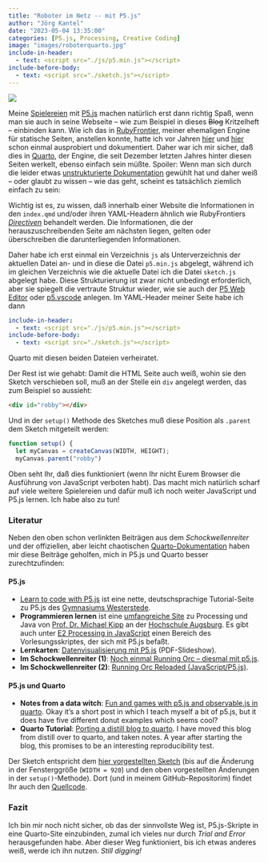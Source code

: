 ```yaml
---
title: "Roboter im Netz -- mit P5.js"
author: "Jörg Kantel"
date: "2023-05-04 13:35:00"
categories: [P5.js, Processing, Creative Coding]
image: "images/roboterquarto.jpg"
include-in-header:
  - text: <script src="./js/p5.min.js"></script>
include-before-body:
  - text: <script src="./sketch.js"></script>
---
```


[![](images/roboterquarto-b.jpg)](https://www.flickr.com/photos/schockwellenreiter/52867740726/)

Meine [Spielereien](https://kantel.github.io/posts/2023050203_javascript_oop_es6_p5js/) mit [P5.js](http://cognitiones.kantel-chaos-team.de/programmierung/creativecoding/processing/p5js.html) machen natürlich erst dann richtig Spaß, wenn man sie auch in seine Webseite -- wie zum Beispiel in  dieses ~~Blog~~ Kritzelheft -- einbinden kann. Wie ich das in [RubyFrontier](http://cognitiones.kantel-chaos-team.de/webworking/staticsites/rubyfrontier.html), meiner ehemaligen Engine für statische Seiten, anstellen konnte, hatte ich vor Jahren [hier](http://blog.schockwellenreiter.de/2015/11/2015112707.html) und [hier](http://blog.schockwellenreiter.de/2015/11/2015113001.html) schon einmal ausprobiert und dokumentiert. Daher war ich mir sicher, daß dies in [Quarto](http://cognitiones.kantel-chaos-team.de/webworking/staticsites/quarto.html), der Engine, die seit Dezember letzten Jahres hinter diesen Seiten werkelt, ebenso einfach sein müßte. Spoiler: Wenn man sich durch die leider etwas [unstrukturierte Dokumentation](https://quarto.org/docs/output-formats/html-basics.html) gewühlt hat und daher weiß -- oder glaubt zu wissen -- wie das geht, scheint es tatsächlich ziemlich einfach zu sein: 

<div id="robby"></div>

Wichtig ist es, zu wissen, daß innerhalb einer Website die Informationen in den `index.qmd` und/oder ihren YAML-Headern ähnlich wie RubyFrontiers *[Directiven](http://www.apeth.com/RubyFrontierDocs/defaultfolder/techfolder/directiveobjects.html)* behandelt werden. Die Informationen, die der herauszuschreibenden Seite am nächsten liegen, gelten oder überschreiben die darunterliegenden Informationen.

Daher habe ich erst einmal ein Verzeichnis `js` als Unterverzeichnis der aktuellen Datei an- und in diese die Datei `p5.min.js` abgelegt, während ich im gleichen Verzeichnis wie die aktuelle Datei ich die Datei `sketch.js` abgelegt habe. Diese Strukturierung ist zwar nicht unbedingt erforderlich, aber sie spiegelt die vertraute Struktur wieder, wie sie auch der [P5 Web Editor](https://editor.p5js.org/) oder [p5.vscode](https://github.com/antiboredom/p5.vscode#readme) anlegen. Im YAML-Header meiner Seite habe ich dann

~~~yaml
include-in-header:
  - text: <script src="./js/p5.min.js"></script>
include-before-body:
  - text: <script src="./sketch.js"></script>
~~~

Quarto mit diesen beiden Dateien verheiratet.

Der Rest ist wie gehabt: Damit die HTML Seite auch weiß, wohin sie den Sketch verschieben soll, muß an der Stelle ein `div` angelegt werden, das zum Beispiel so aussieht:

~~~html
<div id="robby"></div>
~~~

Und in der `setup()` Methode des Sketches muß diese Position als `.parent` dem Sketch mitgeteilt werden:

~~~javascript
function setup() {
  let myCanvas = createCanvas(WIDTH, HEIGHT);
  myCanvas.parent("robby")
~~~

Oben seht Ihr, daß dies funktioniert (wenn Ihr nicht Eurem Browser die Ausführung von JavaScript verboten habt). Das macht mich natürlich scharf auf viele weitere Spielereien und dafür muß ich noch weiter JavaScript und P5.js lernen. Ich habe also zu tun!

### Literatur

Neben den oben schon verlinkten Beiträgen aus dem *Schockwellenreiter* und der offiziellen, aber leicht chaotischen [Quarto-Dokumentation](https://quarto.org/) haben mir diese Beiträge geholfen, mich in P5.js und Quarto besser zurechtzufinden:

#### P5.js

- [Learn to code with P5.js](https://www.p5js.gym-wst.de/de) ist eine nette, deutschsprachige Tutorial-Seite zu P5.js des [Gymnasiums Westerstede](https://www.gymnasium-westerstede.de/).
- **Programmieren lernen** ist eine [umfangreiche Site](https://michaelkipp.de/processing/index.html) zu Processing und Java von [Prof. Dr. Michael Kipp](http://michaelkipp.de/) an der [Hochschule Augsburg](http://www.hs-augsburg.de/). Es gibt auch unter [E2&nbsp;Processing in JavaScript](https://michaelkipp.de/processing/p5js.html) einen Bereich des Vorlesungsskriptes, der sich mit P5.js befaßt.
- **Lernkarten**: [Datenvisualisierung mit P5.js](https://futurium.de/uploads/documents/Lernkarten-p5js.pdf) (PDF-Slideshow).
- **Im Schockwellenreiter (1)**: [Noch einmal Running Orc – diesmal mit p5.js](http://blog.schockwellenreiter.de/2016/03/2016030602.html).
- **Im Schockwellenreiter (2)**: [Running Orc Reloaded (JavaScript/P5.js)](http://blog.schockwellenreiter.de/2020/12/2020121301.html).

#### P5.js und Quarto

- **Notes from a data witch**: [Fun and games with p5.js and observable.js in quarto](https://blog.djnavarro.net/posts/2023-01-14_p5js/). Okay it’s a short post in which I teach myself a bit of p5.js, but it does have five different donut examples which seems cool?
- **Quarto Tutorial**: [Porting a distill blog to quarto](https://blog.djnavarro.net/posts/2022-04-20_porting-to-quarto/). I have moved this blog from distill over to quarto, and taken notes. A year after starting the blog, this promises to be an interesting reproducibility test.

Der Sketch entspricht dem [hier vorgestellten Sketch](https://kantel.github.io/posts/2023050203_javascript_oop_es6_p5js/) (bis auf die Änderung in der Fensterggröße (`WIDTH = 920`) und den oben vorgestellten Änderungen in der `setup()`-Methode). Dort (und in meinem GitHub-Repositorim) findet Ihr auch den [Quellcode](https://github.com/kantel/p5js/blob/master/robot/sketch.js).

### Fazit

Ich bin mir noch nicht sicher, ob das der sinnvollste Weg ist, P5.js-Skripte in eine Quarto-Site einzubinden, zumal ich vieles nur durch *Trial and Error* herausgefunden habe. Aber dieser Weg funktioniert, bis ich etwas anderes weiß, werde ich ihn nutzen. *Still digging!*
